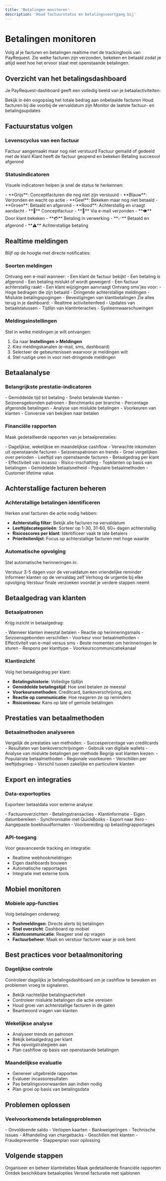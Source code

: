 ```yaml
---
title: 'Betalingen monitoren'
description: 'Houd factuurstatus en betalingsvoortgang bij'
---
```


# Betalingen monitoren

Volg al je facturen en betalingen realtime met de trackingtools van PayRequest. Zie welke facturen zijn verzonden, bekeken en betaald zodat je altijd weet hoe het ervoor staat met openstaande betalingen.

## Overzicht van het betalingsdashboard

Je PayRequest-dashboard geeft een volledig beeld van je betaalactiviteiten:

<CardGroup cols={3}>
  <Card title="Totaal openstaand" icon="clock">
    Bekijk in één oogopslag het totale bedrag aan onbetaalde facturen
  </Card>
  <Card title="Achterstallige betalingen" icon="exclamation-triangle">
    Houd facturen bij die voorbij de vervaldatum zijn
  </Card>
  <Card title="Recente activiteit" icon="activity">
    Monitor de laatste factuur- en betalingsupdates
  </Card>
</CardGroup>

## Factuurstatus volgen

### Levenscyclus van een factuur

<Steps>
  <Step title="Concept">
    Factuur aangemaakt maar nog niet verstuurd
  </Step>
  <Step title="Verzonden">
    Factuur gemaild of gedeeld met de klant
  </Step>
  <Step title="Bekeken">
    Klant heeft de factuur geopend en bekeken
  </Step>
  <Step title="Betaald">
    Betaling succesvol afgerond
  </Step>
</Steps>

### Statusindicatoren

Visuele indicatoren helpen je snel de status te herkennen:

<AccordionGroup>
  <Accordion title="Kleurcodes" icon="palette">
    - **Grijs**: Conceptfacturen die nog niet zijn verstuurd
    - **Blauw**: Verzonden en wacht op actie
    - **Geel**: Bekeken maar nog niet betaald
    - **Groen**: Betaald en afgerond
    - **Rood**: Achterstallig en vraagt aandacht
  </Accordion>
  <Accordion title="Statusiconen" icon="icons">
    - **📝** Conceptfactuur
    - **📧** Via e-mail verzonden
    - **👁️** Door klant bekeken
    - **💳** Betaling in verwerking
    - **✅** Betaald en afgerond
    - **⚠️** Achterstallige betaling
  </Accordion>
</AccordionGroup>

## Realtime meldingen

Blijf op de hoogte met directe notificaties:

### Soorten meldingen

<Tabs>
  <Tab title="E-mailmeldingen">
    Ontvang een e-mail wanneer:
    - Een klant de factuur bekijkt
    - Een betaling is afgerond
    - Een betaling mislukt of wordt geweigerd
    - Een factuur achterstallig raakt
    - Een klant wijzigingen aanvraagt
  </Tab>
  <Tab title="SMS-meldingen">
    Ontvang sms'jes voor:
    - Hoge bedragen die zijn betaald
    - Dringende achterstallige meldingen
    - Mislukte betalingspogingen
    - Bevestigingen van klantbetalingen
  </Tab>
  <Tab title="Dashboardmeldingen">
    Zie alles terug in je dashboard:
    - Realtime activiteitenfeed
    - Updates van betaalstatussen
    - Tijdlijn van klantinteracties
    - Systeemwaarschuwingen
  </Tab>
</Tabs>

### Meldingsinstellingen
Stel in welke meldingen je wilt ontvangen:

1. Ga naar **Instellingen > Meldingen**
2. Kies meldingskanalen (e-mail, sms, dashboard)
3. Selecteer de gebeurtenissen waarvoor je meldingen wilt
4. Stel rustige uren in voor niet-dringende meldingen

## Betaalanalyse

### Belangrijkste prestatie-indicatoren

<CardGroup cols={2}>
  <Card title="Betalingssnelheid" icon="stopwatch">
    - Gemiddelde tijd tot betaling
    - Snelst betalende klanten
    - Seizoensgebonden patronen
    - Benchmarks per branche
  </Card>
  <Card title="Succesratio's" icon="chart-line">
    - Percentage afgeronde betalingen
    - Analyse van mislukte betalingen
    - Voorkeuren van klanten
    - Conversie van bekijken naar betalen
  </Card>
</CardGroup>

### Financiële rapporten

Maak gedetailleerde rapporten van je betaalprestaties:

<AccordionGroup>
  <Accordion title="Cashflow-rapporten" icon="chart-area">
    - Dagelijkse, wekelijkse en maandelijkse cashflow
    - Verwachte inkomsten uit openstaande facturen
    - Seizoenspatronen en trends
    - Groei vergelijken over perioden
  </Accordion>
  <Accordion title="Verouderingsrapporten" icon="calendar-days">
    - Leeftijd van openstaande facturen
    - Betaalgedrag per klant
    - Effectiviteit van incasso
    - Risico-inschatting
  </Accordion>
  <Accordion title="Klantrapporten" icon="users">
    - Topklanten op basis van betalingen
    - Gemiddelde betaalsnelheid
    - Populaire betaalmethoden
    - Customer lifetime value
  </Accordion>
</AccordionGroup>

## Achterstallige facturen beheren

### Achterstallige betalingen identificeren

Herken snel facturen die actie nodig hebben:

- **Achterstallig filter**: Bekijk alle facturen na vervaldatum
- **Leeftijdscategorieën**: Sorteer op 1-30, 31-60, 60+ dagen achterstallig
- **Risicoscores per klant**: Identificeer vaak te late betalers
- **Prioriteitenlijst**: Focus op achterstallige facturen met hoge waarde

### Automatische opvolging

Stel automatische herinneringen in:

<Steps>
  <Step title="Herinneringen vóór vervaldatum">
    Verstuur 3-5 dagen voor de vervaldatum een vriendelijke reminder
  </Step>
  <Step title="Melding op vervaldatum">
    Informeer klanten op de vervaldag zelf
  </Step>
  <Step title="Opschalen bij achterstand">
    Verhoog de urgentie bij elke opvolging
  </Step>
  <Step title="Laatste waarschuwingen">
    Verstuur finale verzoeken voordat je verdere stappen neemt
  </Step>
</Steps>

## Betaalgedrag van klanten

### Betaalpatronen
Krijg inzicht in betaalgedrag:

<CardGroup cols={2}>
  <Card title="Betaaltiming" icon="clock">
    - Wanneer klanten meestal betalen
    - Reactie op herinneringsmails
    - Seizoensgebonden verschillen
    - Voorkeur voor betaalmethoden
  </Card>
  <Card title="Communicatievoorkeuren" icon="message-circle">
    - Effectiviteit van e-mail versus sms
    - Beste momenten om herinneringen te sturen
    - Respons per klanttype
    - Voorkeurscommunicatiekanaal
  </Card>
</CardGroup>

### Klantinzicht
Volg het betaalgedrag per klant:

- **Betalingshistorie**: Volledige tijdlijn
- **Gemiddelde betalingstijd**: Hoe snel betalen ze meestal
- **Voorkeursmethoden**: Creditcard, bankoverschrijving, enz.
- **Reactie op communicatie**: Hoe reageren ze op reminders
- **Risiconiveau**: Kans op late of gemiste betalingen

## Prestaties van betaalmethoden

### Betaalmethoden analyseren

<Tabs>
  <Tab title="Succesratio's">
    Vergelijk de prestaties van methoden:
    - Succespercentage van creditcards
    - Resultaten van bankoverschrijvingen
    - Gebruik van digitale wallets
    - Analyse van mislukte betalingen per methode
  </Tab>
  <Tab title="Voorkeuren van klanten">
    Begrijp wat klanten kiezen:
    - Populairste betaalmethoden
    - Regionale voorkeuren
    - Verschillen per leeftijdsgroep
    - Verschil tussen zakelijke en particuliere klanten
  </Tab>
</Tabs>

## Export en integraties

### Data-exportopties
Exporteer betaaldata voor externe analyse:

<AccordionGroup>
  <Accordion title="CSV-export" icon="file-csv">
    - Factuuroverzichten
    - Betalingstransacties
    - Klantinformatie
    - Eigen datumbereiken
  </Accordion>
  <Accordion title="Boekhoudintegraties" icon="calculator">
    - Synchronisatie met QuickBooks
    - Export naar Xero
    - Aangepaste boekhoudformaten
    - Voorbereiding op belastingrapportages
  </Accordion>
</AccordionGroup>

### API-toegang
Voor geavanceerde tracking en integratie:
- Realtime webhookmeldingen
- Eigen dashboards bouwen
- Automatische rapportages
- Integratie met externe tools

## Mobiel monitoren

### Mobiele app-functies
Volg betalingen onderweg:

- **Pushmeldingen**: Directe alerts bij betalingen
- **Snel overzicht**: Dashboard op mobiel
- **Klantcommunicatie**: Reageer snel op vragen
- **Factuurbeheer**: Maak en verstuur facturen waar je ook bent

## Best practices voor betaalmonitoring

### Dagelijkse controle
<Tip>
  Controleer dagelijks je betalingsdashboard om je cashflow te bewaken en problemen vroeg te signaleren.
</Tip>

- Bekijk nachtelijke betalingsactiviteit
- Controleer mislukte betalingen die actie vereisen
- Houd groei van achterstallige facturen in de gaten
- Beantwoord vragen van klanten

### Wekelijkse analyse
- Analyseer trends en patronen
- Bekijk betaalgedrag per klant
- Pas opvolgstrategieën aan
- Plan cashflow op basis van openstaande betalingen

### Maandelijkse evaluatie
- Genereer uitgebreide rapporten
- Evalueer incassoresultaten
- Pas betalingsvoorwaarden aan indien nodig
- Plan groei op basis van betalingsdata

## Problemen oplossen

### Veelvoorkomende betalingsproblemen

<AccordionGroup>
  <Accordion title="Mislukte betalingen" icon="x-circle">
    - Onvoldoende saldo
    - Verlopen kaarten
    - Bankweigeringen
    - Technische issues
  </Accordion>
  <Accordion title="Betwistingen" icon="gavel">
    - Afhandeling van chargebacks
    - Geschillen met klanten
    - Fraudepreventie
    - Stappenplan voor oplossing
  </Accordion>
</AccordionGroup>

## Volgende stappen

<CardGroup cols={2}>
  <Card
    title="Klantenbeheer"
    icon="users"
    href="/nl/essentials/customer-management"
  >
    Organiseer en beheer klantrelaties
  </Card>
  <Card
    title="Rapportages"
    icon="chart-bar"
    href="/nl/essentials/reporting"
  >
    Maak gedetailleerde financiële rapporten
  </Card>
  <Card
    title="Betaalmethoden"
    icon="credit-card"
    href="/nl/essentials/payment-methods"
  >
    Ontdek beschikbare betaalopties
  </Card>
  <Card
    title="Factuursjablonen"
    icon="template"
    href="/nl/essentials/invoice-templates"
  >
    Versnel facturatie met sjablonen
  </Card>
</CardGroup>
